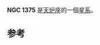 {{NGCInfoBox|NGCID=NGC 1375|發現者=約翰·弗里德里希·威廉·赫歇爾|發現日期=1837年11月29日|其他編號=ESO 358-24,MCG -6-8-30,AM 0333-352|曆元=J2000.0|赤經=3時35分16.8秒
|赤緯=-35°15'57"|星座=天炉座|星體=星系|星等=12.2|表面亮度=12.8|藍等=13.2}}

'''NGC 1375''' 是[[天炉座|天炉座]]的一個[[星系|星系]]。

==参考==
{{reflist}}
{{NGCReference|1375}}

{{Catalogs|NGC=1375}}